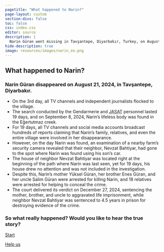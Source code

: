 ```yaml
---
pagetitle: "What happened to Narin?"
page-layout: custom
section-divs: false
toc: false
css: index.css
editor: source
description: | 
  Narin Güran went missing in Tavşantepe, Diyarbakır, Turkey, on August 21, 2024. Nineteen days later, her lifeless body was found. But what really happened? Do you want to hear the real story?
hide-description: true
image: resources/images/narin_en.png
---
```


::: {.hero-banner}

::: {.content-block .py-4}

::: {.hero-text}
# What happened to Narin?{.mt-1}

### Narin Güran disappeared on August 21, 2024, in Tavşantepe, Diyarbakır.

- On the 3rd day, all TV channels and independent journalists flocked to the village.
- The search conducted by the Gendarmerie and <abbr title="Gendarmerie Crime Investigation Team (Turkey)">JASAT</abbr> personnel lasted 19 days, and on September 8, 2024, Narin’s lifeless body was found in the Eğertutmaz creek.
- For 19 days, all TV channels and social media accounts broadcast hundreds of reports claiming that Narin’s family, relatives, and even the entire village were involved in her disappearance.
- However, on the day Narin was found, an examination of a nearby farm’s security camera revealed that their neighbor, Nevzat Bahtiyar, had gone to the spot where Narin was found using his son’s car.
- The house of neighbor Nevzat Bahtiyar was located right at the beginning of the path where Narin was last seen, yet for 19 days, his house drew no attention and was not included in the investigation.
- Despite this, Narin’s mother Yüksel Güran, her brother Enes Güran, and her uncle Salim Güran were arrested for killing Narin, and 18 relatives were arrested for helping to conceal the crime.
- The court delivered its verdict on December 27, 2024, sentencing the mother, brother, and uncle to aggravated life imprisonment, while neighbor Nevzat Bahtiyar was sentenced to 4.5 years in prison for destroying evidence of the crime.

### So what really happened? Would you like to hear the true story?

::: {.grid .gap-3 .pb-3 .pt-4}
::: {.g-col-12 .g-col-sm-4}
[Start](/trial/testimonies/suspect/bahtiyar_nevzat/testimony.html){.btn-action-primary .btn-action .btn .btn-lg .w-100 role="button"}
:::
::: {.g-col-12 .g-col-sm-4 .mb-2}
[Help us](/guide/){#btn-guide .btn-action .btn-secondary .btn .btn-lg .w-100 role="button"}
::: 
::: 
:::

:::

:::
